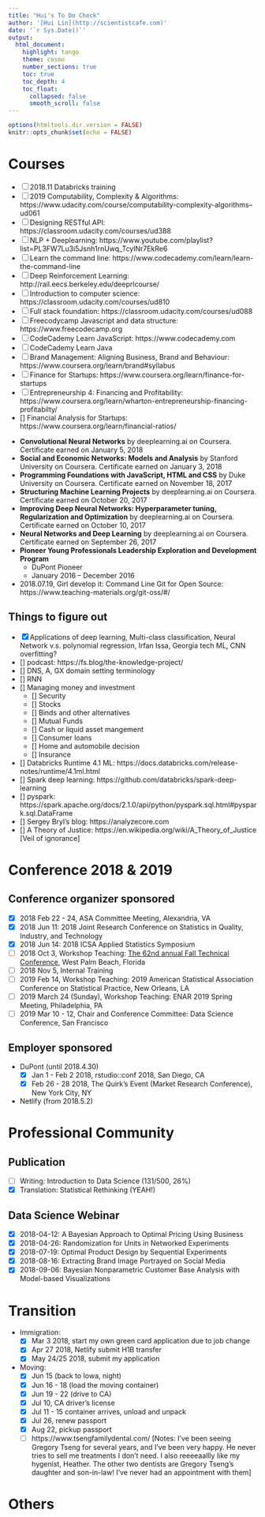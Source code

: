 ```yaml
---
title: "Hui's To Do Check"
author: '[Hui Lin](http://scientistcafe.com)'
date: '`r Sys.Date()`'
output:
  html_document:
    highlight: tango
    theme: cosmo
    number_sections: true
    toc: true
    toc_depth: 4
    toc_float:
      collapsed: false
      smooth_scroll: false
---
```


```r
options(htmltools.dir.version = FALSE)
knitr::opts_chunk$set(echo = FALSE)
```

# Courses

- [ ] 2018.11 Databricks training 
- [ ] 2019 Computability, Complexity & Algorithms: https://www.udacity.com/course/computability-complexity-algorithms--ud061
- [ ] Designing RESTful API: https://classroom.udacity.com/courses/ud388
- [ ] NLP + Deeplearning: https://www.youtube.com/playlist?list=PL3FW7Lu3i5Jsnh1rnUwq_TcylNr7EkRe6 
- [ ] Learn the command line: https://www.codecademy.com/learn/learn-the-command-line
- [ ] Deep Reinforcement Learning: http://rail.eecs.berkeley.edu/deeprlcourse/
- [ ] Introduction to computer science: https://classroom.udacity.com/courses/ud810
- [ ] Full stack foundation: https://classroom.udacity.com/courses/ud088
- [ ] Freecodycamp Javascript and data structure: https://www.freecodecamp.org
- [ ] CodeCademy Learn JavaScript: https://www.codecademy.com
- [ ] CodeCademy Learn Java
- [ ] Brand Management: Aligning Business, Brand and Behaviour: https://www.coursera.org/learn/brand#syllabus
- [ ] Finance for Startups: https://www.coursera.org/learn/finance-for-startups
- [ ] Entrepreneurship 4: Financing and Profitability: https://www.coursera.org/learn/wharton-entrepreneurship-financing-profitabilty/
- [] Financial Analysis for Startups: https://www.coursera.org/learn/financial-ratios/

<!--
- [ ] Udacity Data Wrangling with MongoDB: https://classroom.udacity.com/courses/ud032

##  Employer-sponsored 

- DuPont (until 2018.4.30)
-->

- **Convolutional Neural Networks** by deeplearning.ai on Coursera. Certificate earned on January 5, 2018
- **Social and Economic Networks: Models and Analysis** by Stanford University on Coursera. Certificate earned on January 3, 2018
- **Programming Foundations with JavaScript, HTML and CSS** by Duke University on Coursera. Certificate earned on November 18, 2017
- **Structuring Machine Learning Projects** by deeplearning.ai on Coursera. Certificate earned on October 20, 2017
- **Improving Deep Neural Networks: Hyperparameter tuning, Regularization and Optimization** by deeplearning.ai on Coursera. Certificate earned on October 10, 2017
- **Neural Networks and Deep Learning** by deeplearning.ai on Coursera. Certificate earned on September 26, 2017
- **Pioneer Young Professionals Leadership Exploration and Development Program**
  - DuPont Pioneer
  - January 2016 – December 2016
- 2018.07.19, Girl develop it: Command Line Git for Open Source: https://www.teaching-materials.org/git-oss/#/



## Things to figure out

- [x] Applications of deep learning, Multi-class classification, Neural Network v.s. polynomial regression, Irfan Issa, Georgia tech ML, CNN overfitting?
- [] podcast: https://fs.blog/the-knowledge-project/
- [] DNS, A, GX domain setting terminology
- [] RNN
- [] Managing money and investment
    - [] Security
    - [] Stocks
    - [] Binds and other alternatives
    - [] Mutual Funds
    - [] Cash or liquid asset mangement
    - [] Consumer loans
    - [] Home and automobile decision
    - [] Insurance
- [] Databricks Runtime 4.1 ML: https://docs.databricks.com/release-notes/runtime/4.1ml.html
- [] Spark deep learning: https://github.com/databricks/spark-deep-learning
- [] pyspark: https://spark.apache.org/docs/2.1.0/api/python/pyspark.sql.html#pyspark.sql.DataFrame
- [] Sergey Bryl's blog: https://analyzecore.com
- [] A Theory of Justice: https://en.wikipedia.org/wiki/A_Theory_of_Justice [Veil of ignorance]

# Conference 2018 & 2019

## Conference organizer sponsored

- [x] 2018 Feb 22 - 24, ASA Committee Meeting, Alexandria, VA
- [x] 2018 Jun 11: 2018 Joint Research Conference on Statistics in Quality, Industry, and Technology
- [x] 2018 Jun 14: 2018 ICSA Applied Statistics Symposium
- [ ] 2018 Oct 3, Workshop Teaching: [The 62nd annual Fall Technical Conference](http://www.falltechnicalconference.org/short-courses/), West Palm Beach, Florida
- [ ] 2018 Nov 5, Internal Training
- [ ] 2019 Feb 14, Workshop Teaching: 2019 American Statistical Association Conference on Statistical Practice, New Orleans, LA
- [ ] 2019 March 24 (Sunday), Workshop Teaching: ENAR 2019 Spring Meeting, Philadelphia, PA
- [ ] 2019 Mar 10 - 12, Chair and Conference Committee: Data Science Conference, San Francisco     

## Employer sponsored

- DuPont (until 2018.4.30)
    - [x] Jan 1 - Feb 2 2018, rstudio::conf 2018, San Diego, CA
    - [x] Feb 26 - 28 2018, The Quirk's Event (Market Research Conference), New York City, NY
    
- Netlify (from 2018.5.2)

# Professional Community

## Publication

- [ ] Writing: Introduction to Data Science (131/500, 26%)
- [x] Translation: Statistical Rethinking (YEAH!)

## Data Science Webinar
  
  - [x] 2018-04-12: A Bayesian Approach to Optimal Pricing Using Business
  - [x] 2018-04-26: Randomization for Units in Networked Experiments
  - [x] 2018-07-19: Optimal Product Design by Sequential Experiments
  - [X] 2018-08-16: Extracting Brand Image Portrayed on Social Media
  - [x] 2018-09-06: Bayesian Nonparametric Customer Base Analysis with Model-based Visualizations

# Transition

- Immigration: 
    - [x] Mar 3 2018, start my own green card application due to job change
    - [x] Apr 27 2018, Netlify submit H1B transfer
    - [x] May 24/25 2018, submit my application 

- Moving: 
    - [x] Jun 15 (back to Iowa, night)
    - [x] Jun 16 - 18 (load the moving container)
    - [x] Jun 19 - 22 (drive to CA)
    - [x] Jul 10, CA driver's license
    - [x] Jul 11 - 15 container arrives, unload and unpack
    - [x] Jul 26, renew passport 
    - [x] Aug 22, pickup passport 
    - [ ] https://www.tsengfamilydental.com/ [Notes: I've been seeing Gregory Tseng for several years, and I've been very happy. He never tries to sell me treatments I don't need. I also reeeeaallly like my hygenist, Heather. The other two dentists are Gregory Tseng's daughter and son-in-law! I've never had an appointment with them]


# Others


